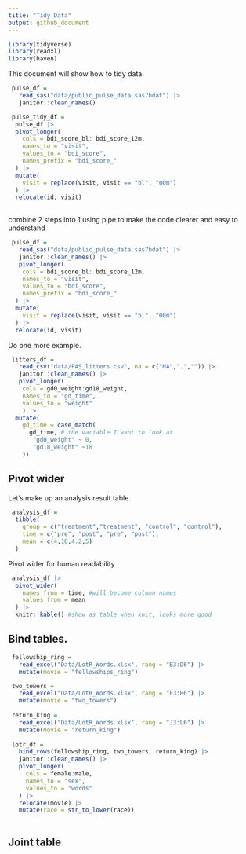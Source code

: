 ```yaml
---
title: "Tidy Data"
output: github_document
---
```

```r
library(tidyverse)
library(readxl)
library(haven)
```

This document will show how to tidy data.

```r
 pulse_df = 
   read_sas("data/public_pulse_data.sas7bdat") |>  
   janitor::clean_names()
```

```r
 pulse_tidy_df = 
  pulse_df |> 
  pivot_longer(
    cols = bdi_score_bl: bdi_score_12m,
    names_to = "visit",
    values_to = "bdi_score",
    names_prefix = "bdi_score_"
  ) |> 
  mutate(
    visit = replace(visit, visit == "bl", "00m")
  ) |> 
  relocate(id, visit)
   
```

combine 2 steps into 1
using pipe to make the code clearer and easy to understand
```r
 pulse_df = 
   read_sas("data/public_pulse_data.sas7bdat") |>  
   janitor::clean_names() |> 
   pivot_longer(
    cols = bdi_score_bl: bdi_score_12m,
    names_to = "visit",
    values_to = "bdi_score",
    names_prefix = "bdi_score_"
  ) |> 
  mutate(
    visit = replace(visit, visit == "bl", "00m")
  ) |> 
  relocate(id, visit)
```


Do one more example.

```r
 litters_df = 
   read_csv("data/FAS_litters.csv", na = c("NA",".","")) |>    
   janitor::clean_names() |> 
   pivot_longer(
    cols = gd0_weight:gd18_weight,
    names_to = "gd_time",
    values_to = "weight"
    ) |> 
  mutate(
    gd_time = case_match(
      gd_time, # the variable I want to look at
       "gd0_weight" ~ 0,
       "gd18_weight" ~18
    ))
```  
   
   
## Pivot wider

Let's make up an analysis result table.


```r
 analysis_df = 
  tibble(
    group = c("treatment","treatment", "control", "control"),
    time = c("pre", "post", "pre", "post"),
    mean = c(4,10,4.2,5)
  )
```


Pivot wider for human readability

```r
 analysis_df |> 
  pivot_wider(
    names_from = time, #will become column names
    values_from = mean
  ) |> 
  knitr::kable() #show as table when knit, looks more good
```


## Bind tables.

```r
 fellowship_ring =
   read_excel("Data/LotR_Words.xlsx", rang = "B3:D6") |> 
   mutate(movie = "fellowships_ring")

 two_towers =
   read_excel("Data/LotR_Words.xlsx", rang = "F3:H6") |> 
   mutate(movie = "two_towers")
 
 return_king =
   read_excel("Data/LotR_Words.xlsx", rang = "J3:L6") |> 
   mutate(movie = "return_king")
 
 lotr_df = 
   bind_rows(fellowship_ring, two_towers, return_king) |> 
   janitor::clean_names() |> 
   pivot_longer(
     cols = female:male,
     names_to = "sex",
     values_to = "words"
   ) |> 
   relocate(movie) |> 
   mutate(race = str_to_lower(race))
 
```


## Joint table

```r

```



